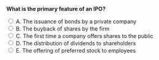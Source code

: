 ::: {.question-block}

<form onsubmit="event.preventDefault(); checkAnswer('module1_mcq_q2')" data-correct-answer="C">
  <strong style="display: block;">What is the primary feature of an IPO?</strong>

  <label><input type="radio" name="module1_mcq_q2" value="A"> A. The issuance of bonds by a private company</label><br>
  <label><input type="radio" name="module1_mcq_q2" value="B"> B. The buyback of shares by the firm</label><br>
  <label><input type="radio" name="module1_mcq_q2" value="C"> C. The first time a company offers shares to the public</label><br>
  <label><input type="radio" name="module1_mcq_q2" value="D"> D. The distribution of dividends to shareholders</label><br>
  <label><input type="radio" name="module1_mcq_q2" value="E"> E. The offering of preferred stock to employees</label><br>
</form>

<div id="feedback-module1_mcq_q2" class="feedback" data-status="" style="display:none;">
✅ Correct: C. An IPO is the first time a company sells equity shares to the public.
</div>

:::
